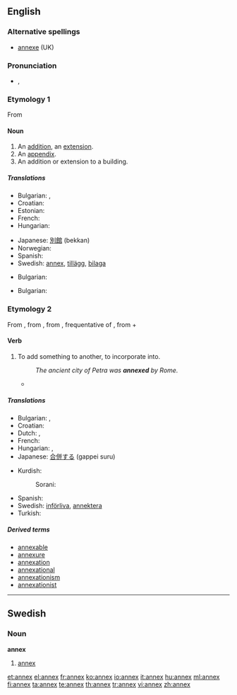 ==English==

===Alternative spellings===
* [[annexe]] (UK)

===Pronunciation===
* {{a|UK}} {{IPA|/ˈæn.ɛks/}}, {{SAMPA|/"{n.Eks/}}

===Etymology 1===
From {{etyl|fr|en}} {{term|annexe||lang=fr}}

====Noun====
{{en-noun|es}}

# An [[addition]], an [[extension]].
# An [[appendix]].
# An addition or extension to a building.

=====Translations=====
{{trans-top|An addition, an extension}}
* Bulgarian: {{t|bg|прибавка}},  {{t|bg|допълнение}}
* Croatian: {{t-|hr|aneks|m}}
* Estonian: {{t-|et|lisa}}
* French: {{t+|fr|annexe}}
* Hungarian: {{t+|hu|függelék}}
{{trans-mid}}
* Japanese: [[別館]] (bekkan)
* Norwegian: {{t+|no|anneks}}
* Spanish: {{t+|es|anexo}}
* Swedish: [[#Swedish|annex]], [[tillägg]], [[bilaga]]
{{trans-bottom}}

{{trans-top|An appendix}}
* Bulgarian: {{t|bg|приложение}}
{{trans-mid}}
{{trans-bottom}}

{{trans-top|An addition or extension to a building}}
* Bulgarian: {{t|bg|пристройка}}
{{trans-mid}}
{{trans-bottom}}

===Etymology 2===
From {{etyl|enm|en}}, from {{etyl|fro|en}} {{term|annexer||lang=fro|to join}}, from {{etyl|ML.}} {{term|annexare||lang=la}}, frequentative of {{etyl|la|en}} {{term|annecto|annecetere|lang=la|to bind to}}, from {{term|ad-||lang=la|to}} + {{term|necto|nectere|lang=la|to tie", "bind}}

====Verb====
{{en-verb|annex|es}}

# To add something to another, to incorporate into.
#: ''The ancient city of Petra was '''annexed''' by Rome.''
#* {{quote-book|title=[[W:Huế|Wikipedia:Syngman Rhee]] | year=2009 | passage= ''In 1910, he returned to Korea, which had by this time been '''annexed''' by Japan.'' }}

=====Translations=====
{{trans-top|To add something to another, to incorporate into}}
* Bulgarian: {{t|bg|присъединявам}},  {{t|bg|прибавям}}
* Croatian: {{t-|hr|anektirati}}
* Dutch: {{t+|nl|annexeren}},  {{t|nl|inlijven}}
* French: {{t+|fr|annexer}}
* Hungarian: {{t|hu|hozzácsatol}}, {{t-|hu|annektál}}
* Japanese: [[合併する]] (gappei suru)
{{trans-mid}}
* Kurdish:
*: Sorani: {{t|ku|خستنه‌ سه‌ر|tr=xistine ser|sc=ku-Arab}}
* Spanish: {{t-|es|anexar}}
* Swedish: [[införliva]], [[annektera]]
* Turkish: {{t+|tr|ek}}
{{trans-bottom}}

=====Derived terms=====
* [[annexable]]
* [[annexure]]
* [[annexation]]
* [[annexational]]
* [[annexationism]]
* [[annexationist]]

----

==Swedish==

===Noun===
{{sv-noun-n-zero|genitive=}}
'''annex'''

# [[#English|annex]]

[[et:annex]]
[[el:annex]]
[[fr:annex]]
[[ko:annex]]
[[io:annex]]
[[it:annex]]
[[hu:annex]]
[[ml:annex]]
[[fi:annex]]
[[ta:annex]]
[[te:annex]]
[[th:annex]]
[[tr:annex]]
[[vi:annex]]
[[zh:annex]]